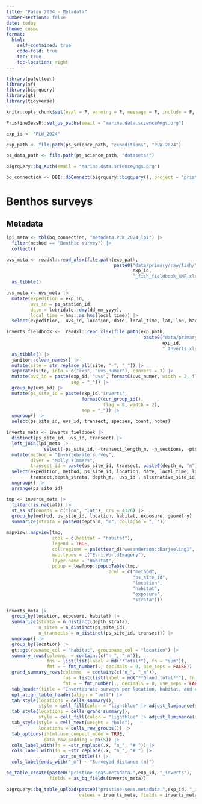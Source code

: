 ```yaml
---
title: "Palau 2024 - Metadata"
number-sections: false
date: today
theme: cosmo
format: 
  html:
    self-contained: true
    code-fold: true
    toc: true
    toc-location: right
---
```


```r
library(paletteer)
library(sf)
library(bigrquery)
library(gt)
library(tidyverse)

knitr::opts_chunk$set(eval = F, warning = F, message = F, include = F, echo = F)

PristineSeasR::set_ps_paths(email = "marine.data.science@ngs.org")

exp_id <- "PLW_2024"

exp_path <- file.path(ps_science_path, "expeditions", "PLW-2024")

ps_data_path <- file.path(ps_science_path, "datasets/")

bigrquery::bq_auth(email = "marine.data.science@ngs.org")

bq_connection <- DBI::dbConnect(bigrquery::bigquery(), project = "pristine-seas")
```

# Benthos surveys

## Metadata

```r
lpi_meta <- tbl(bq_connection, "metadata.PLW_2024_lpi") |> 
  filter(method == "Benthic survey") |> 
  collect()

uvs_meta <- readxl::read_xlsx(file.path(exp_path, 
                                        paste0("data/primary/raw/fish/",
                                               exp_id,
                                               "_fish_fieldbook_AMF.xlsx"))) |> 
  as_tibble()

uvs_meta <- uvs_meta |> 
  mutate(expedition = exp_id, 
         uvs_id = ps_station_id,
         date = lubridate::dmy(dd_mm_yyyy),
         local_time = hms::as_hms(local_time)) |> 
  select(expedition,  uvs_id, location, date, local_time, lat, lon, habitat, exposure, alternative_site_id, everything(), -dd_mm_yyyy, -sand_number, -sand_m, -ps_station_id, -team_lead)
```

```r
inverts_fieldbook <-  readxl::read_xlsx(file.path(exp_path, 
                                                   paste0("data/primary/raw/benthos/",
                                                          exp_id,
                                                          "_Inverts.xlsx"))) |> 
  as_tibble() |> 
  janitor::clean_names() |> 
  mutate(site = str_replace_all(site, "-", "_")) |> 
  separate(site, into = c("exp", "uvs_numer"), convert = T) |> 
  mutate(uvs_id = paste(exp_id, "uvs", formatC(uvs_numer, width = 2, flag = 0), 
                        sep = "_")) |> 
  group_by(uvs_id) |> 
  mutate(ps_site_id = paste(exp_id,"inverts",
                            formatC(cur_group_id(), 
                                    flag = 0, width = 2),
                            sep = "_")) |> 
  ungroup() |> 
  select(ps_site_id, uvs_id, transect, species, count, notes)

inverts_meta <- inverts_fieldbook |> 
  distinct(ps_site_id, uvs_id, transect) |> 
  left_join(lpi_meta |> 
              select(-ps_site_id, -transect_length_m, -n_sections, -pts)) |> 
  mutate(method = "Invertebrate survey",
         diver = "Molly Timmers",
         transect_id = paste(ps_site_id, transect, paste0(depth_m, "m"), sep = "_")) |> 
  select(expedition, method, ps_site_id, location, date, local_time, lat, lon, habitat, exposure, transect_id, 
         transect,depth_strata, depth_m,  uvs_id , alternative_site_id, diver) |>
  ungroup() |> 
  arrange(ps_site_id)
```

```r
tmp <- inverts_meta |> 
  filter(!is.na(lat)) |> 
  st_as_sf(coords = c("lon", "lat"), crs = 4326) |> 
  group_by(method, ps_site_id, location, habitat, exposure, geometry) |> 
  summarize(strata = paste0(depth_m, "m", collapse = ", "))

mapview::mapview(tmp,
                 zcol = c(habitat = "habitat"), 
                 legend = TRUE,
                 col.regions = paletteer_d("wesanderson::Darjeeling1", 3),
                 map.types = c("Esri.WorldImagery"),
                 layer.name = "Habitat",
                 popup = leafpop::popupTable(tmp,
                                      zcol = c("method",
                                               "ps_site_id",
                                               "location",
                                               "habitat",
                                               "exposure",
                                               "strata")))
```

```r
inverts_meta |> 
  group_by(location, exposure, habitat) |> 
  summarize(strata = n_distinct(depth_strata),
            n_sites = n_distinct(ps_site_id),
            n_transects = n_distinct(ps_site_id, transect)) |> 
  ungroup() |> 
  group_by(location) |> 
  gt::gt(rowname_col = "habitat", groupname_col = "location") |> 
  summary_rows(columns  = contains(c("n_", "_m")),
               fns = list(list(label = md("*Total*"), fn = "sum")),
               fmt = ~ fmt_number(., decimals = 0, use_seps = FALSE)) |> 
  grand_summary_rows(columns  = contains(c("n_", "_m")),
                     fns = list(list(label = md("**Grand total**"), fn = "sum")),
                     fmt = ~ fmt_number(., decimals = 0, use_seps = FALSE)) |> 
  tab_header(title = "Invertebrate surveys per location, habitat, and exposure") |>
  opt_align_table_header(align = "left") |> 
  tab_style(locations = cells_summary(),
            style = cell_fill(color = "lightblue" |> adjust_luminance(steps = +1))) |> 
  tab_style(locations = cells_grand_summary(),
            style = cell_fill(color = "lightblue" |> adjust_luminance(steps = +2))) |> 
  tab_style(style = cell_text(weight = "bold"),
            locations = cells_row_groups()) |> 
  tab_options(ihtml.use_compact_mode = TRUE,
              data_row.padding = px(5)) |> 
  cols_label_with(fn = ~str_replace(.x, "n_", "# ")) |> 
  cols_label_with(fn = ~str_replace(.x, "n_", "# ") |> 
                    str_to_title()) |> 
  cols_label(ends_with("_m") ~ "Surveyed distance (m)")
```

```r
bq_table_create(paste0("pristine-seas.metadata.",exp_id, "_inverts"), 
                fields = as_bq_fields(inverts_meta))

bigrquery::bq_table_upload(paste0("pristine-seas.metadata.",exp_id, "_inverts"), 
                           values = inverts_meta, fields = inverts_meta)
```


